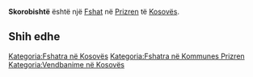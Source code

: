 {{Fshat në Kosovës
 | Emri                = Skorobishtë
| sqi_N_name = Skorobishtë
| sqi_N_FULL_NAME_RO = Skorobishtë
| sqi_N_FULL_NAME_ND_RO = Skorobishte
| sqi_N_SORT_NAME_RG = SKOROBISHTE
| sqi_N_FULL_NAME_RG = Skorobishtë
| sqi_N_FULL_NAME_ND_RG = Skorobishte
| sqi_V_name = Skrobishtë
| sqi_V_FULL_NAME_RO = Skrobishtë Skoribishtë Skarabisht
| sqi_V_FULL_NAME_ND_RO = Skrobishte Skoribishte Skarabisht
| sqi_V_SORT_NAME_RG = SKROBISHTE SKORIBISHTE SKARABISHT
| sqi_V_FULL_NAME_RG = Skrobishtë Skoribishtë Skarabisht
| sqi_V_FULL_NAME_ND_RG = Skrobishte Skoribishte Skarabisht
| srp_N_name = Skorobište
| srp_N_FULL_NAME_RO = Skorobište
| srp_N_FULL_NAME_ND_RO = Skorobiste
| srp_N_SORT_NAME_RG = SKOROBISTE
| srp_N_FULL_NAME_RG = Skorobište
| srp_N_FULL_NAME_ND_RG = Skorobiste
| srp_NS_name = Скоробиште
| srp_NS_FULL_NAME_RO = Скоробиште
| srp_NS_FULL_NAME_ND_RO = Скоробиште
| srp_NS_SORT_NAME_RG = СКОРОБИШТЕ
| srp_NS_FULL_NAME_RG = Скоробиште
| srp_NS_FULL_NAME_ND_RG = Скоробиште

 | Emri (Rasa dhanore) = 
 | Figura              = 
 | Shteti              = Kosovo
 | Komuna              = Prizren
 | Kodi postar         = 
 | Sipërfaqja          = 

 | Popullsia           = 

 | Regj. i popullsisë  = 
 | Dend. e popullsisë  = 
 | Faqja zyrtare       = 
 <!--- Koordinatat ----> 
 | Gjerësia            = 42.232222
 | Gjatësia            = 20.810556
 | Lartësia            = 
}}
'''Skorobishtë''' është një [[Fshat]] në [[Prizren]] të [[Kosovës]].

<!-- == Gjeografia == -->
<!-- == Historia == -->
<!-- == Demografia == -->
== Shih edhe ==
{{Komuna Prizren}}
{{Kosovo-Administrata-Cung}}

[[Kategoria:Fshatra në Kosovës]]
[[Kategoria:Fshatra në Kommunes Prizren]]
[[Kategoria:Vendbanime në Kosovës]]